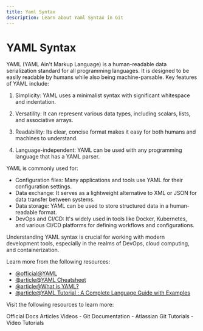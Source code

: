 ```yaml
---
title: Yaml Syntax
description: Learn about Yaml Syntax in Git
---
```


# YAML Syntax

YAML (YAML Ain't Markup Language) is a human-readable data serialization standard for all programming languages. It is designed to be easily readable by humans while also being machine-parsable. Key features of YAML include:

1. Simplicity: YAML uses a minimalist syntax with significant whitespace and indentation.

2. Versatility: It can represent various data types, including scalars, lists, and associative arrays.

3. Readability: Its clear, concise format makes it easy for both humans and machines to understand.

4. Language-independent: YAML can be used with any programming language that has a YAML parser.

YAML is commonly used for:

- Configuration files: Many applications and tools use YAML for their configuration settings.
- Data exchange: It serves as a lightweight alternative to XML or JSON for data transfer between systems.
- Data storage: YAML can be used to store structured data in a human-readable format.
- DevOps and CI/CD: It's widely used in tools like Docker, Kubernetes, and various CI/CD platforms for defining workflows and configurations.

Understanding YAML syntax is crucial for working with modern development tools, especially in the realms of DevOps, cloud computing, and containerization.

Learn more from the following resources:

- [@official@YAML](https://yaml.org/)
- [@article@YAML Cheatsheet](https://cheatsheets.zip/yaml)
- [@article@What is YAML?](https://circleci.com/blog/what-is-yaml-a-beginner-s-guide/)
- [@article@YAML Tutorial : A Complete Language Guide with Examples](https://spacelift.io/blog/yaml)

Visit the following resources to learn more:

<Tabs defaultValue="official">
<TabsList>
<TabsTrigger value="official">Official Docs</TabsTrigger>
<TabsTrigger value="article">Articles</TabsTrigger>
<TabsTrigger value="video">Videos</TabsTrigger>
</TabsList>

<TabsContent value="official">
- <Link href="https://git-scm.com/docs">Git Documentation</Link>
</TabsContent>
<TabsContent value="article">
- <Link href="https://www.atlassian.com/git/tutorials">Atlassian Git Tutorials</Link>
</TabsContent>
<TabsContent value="video">
- <Link href="https://www.youtube.com/results?search_query=git+yaml-syntax+tutorial">Video Tutorials</Link>
</TabsContent>
</Tabs>

<Outlet path="6-workflows/best-practices/yaml-syntax" />
